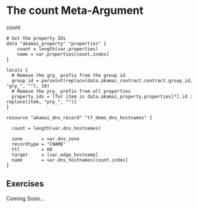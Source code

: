# The count Meta-Argument

count


```hcl filename="main.tf" copy {}
# Get the property IDs
data "akamai_property" "properties" {
    count = length(var.properties)
    name = var.properties[count.index]
}

locals {
  # Remove the grp_ prefix from the group id
  group_id = parseint(replace(data.akamai_contract.contract.group_id, "grp_", ""), 10)
  # Remove the prp_ prefix from all properties
  property_ids = [for item in data.akamai_property.properties[*].id : replace(item, "prp_", "")]
}
```

```hcl filename="main.tf" copy {}
resource "akamai_dns_record" "tf_demo_dns_hostnames" {

  count = length(var.dns_hostnames)

  zone       = var.dns_zone
  recordtype = "CNAME"
  ttl        = 60
  target     = [var.edge_hostname]
  name       = var.dns_hostnames[count.index]
}
```

## Exercises
Coming Soon...